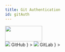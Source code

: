 ```yaml
---
title: Git Authentication
id: gitAuth
---
```





<div
  style={{
    display: "flex",
    justifyContent: "flex-end",
    alignItems: "center",
  }}
>
  <div>
    <img src={config.AWS_LOGO_URL} height="50" width="120" />
  </div>
</div>

<Tabs groupId="git_provider" defaultValue="github" queryString>
    <TabItem 
      attributes={{className: styles.github}}
      value="github" 
      label={
        <div className="git-tab">
          <img src="https://assets.kubefirst.com/console/github.svg" />
          <span>GitHub</span>
        </div>
      }
    >
      <GitHubTokens />
    </TabItem>
    <TabItem 
      value="gitlab"
      attributes={{className: styles.gitlab}}
      label={
        <div className="git-tab">
          <img src="https://assets.kubefirst.com/console/gitlab.svg" />
          <span>GitLab</span>
        </div>
      }
    > 
      <GitLabTokens name="GitHub" />
    </TabItem>
</Tabs>
